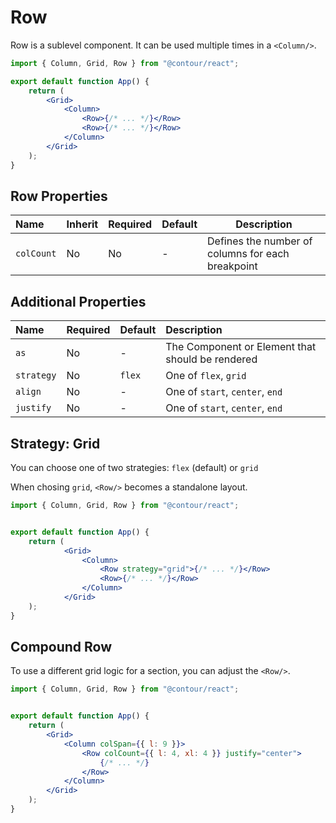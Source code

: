 
<Meta title="Docs/Components/Row" />

# Row

Row is a sublevel component. It can be used multiple times in a `<Column/>`.

```jsx
import { Column, Grid, Row } from "@contour/react";

export default function App() {
	return (
		<Grid>
			<Column>
				<Row>{/* ... */}</Row>
				<Row>{/* ... */}</Row>
			</Column>
		</Grid>
	);
}
```

## Row Properties

| Name       | Inherit | Required | Default | Description                                       |
| :--------- | :------ | :------- | :------ | ------------------------------------------------- |
| `colCount` | No      | No       | -       | Defines the number of columns for each breakpoint |

## Additional Properties

| Name       | Required | Default | Description                                      |
| :--------- | :------- | :------ | :----------------------------------------------- |
| `as`       | No       | -       | The Component or Element that should be rendered |
| `strategy` | No       | `flex`  | One of `flex`, `grid`                            |
| `align`    | No       | -       | One of `start`, `center`, `end`                  |
| `justify`  | No       | -       | One of `start`, `center`, `end`                  |

## Strategy: Grid

You can choose one of two strategies: `flex` (default) or `grid`

When chosing `grid`, `<Row/>` becomes a standalone layout.

```jsx
import { Column, Grid, Row } from "@contour/react";


export default function App() {
	return (
			<Grid>
				<Column>
					<Row strategy="grid">{/* ... */}</Row>
					<Row>{/* ... */}</Row>
				</Column>
			</Grid>
	);
}
```

<Grid>
	<Column>
		<Row strategy="grid" align="start">
			<Rainbow length={12} />
		</Row>
		<Row>
			<Rainbow length={12} />
		</Row>
	</Column>
</Grid>


## Compound Row

To use a different grid logic for a section, you can adjust the `<Row/>`.

```jsx
import { Column, Grid, Row } from "@contour/react";


export default function App() {
	return (
		<Grid>
			<Column colSpan={{ l: 9 }}>
				<Row colCount={{ l: 4, xl: 4 }} justify="center">
					{/* ... */}
				</Row>
			</Column>
		</Grid>
	);
}
```

<Grid>
	<Rainbow length={12} />
	<Column colSpan={{ l: 9 }}>
		<Row colCount={{ l: 4, xl: 4 }} justify="center">
			<Rainbow length={3} />
		</Row>
	</Column>
	<Rainbow length={15} />
</Grid>
